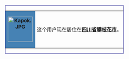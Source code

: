<div style="float: left; border:solid navy 1px; margin: 1px;">
{| cellspacing="0" style="width: 238px; background: lightsteelblue;"
| style="width: 45px; height: 45px; background: steelblue; text-align: center; font-size: {{{5|{{{id-s|14}}}}}}pt; color: {{{id-fc|black}}};" | '''[[File:Kapok.JPG|80px]]'''
| style="font-size: {{{info-s|10}}}pt; padding: 4pt; line-height: 1.25em; color: {{{info-fc|black}}};" | 这个用户现在居住在{{flag|CHN}}'''[[四川省]][[攀枝花市]]'''。
|}
</div>